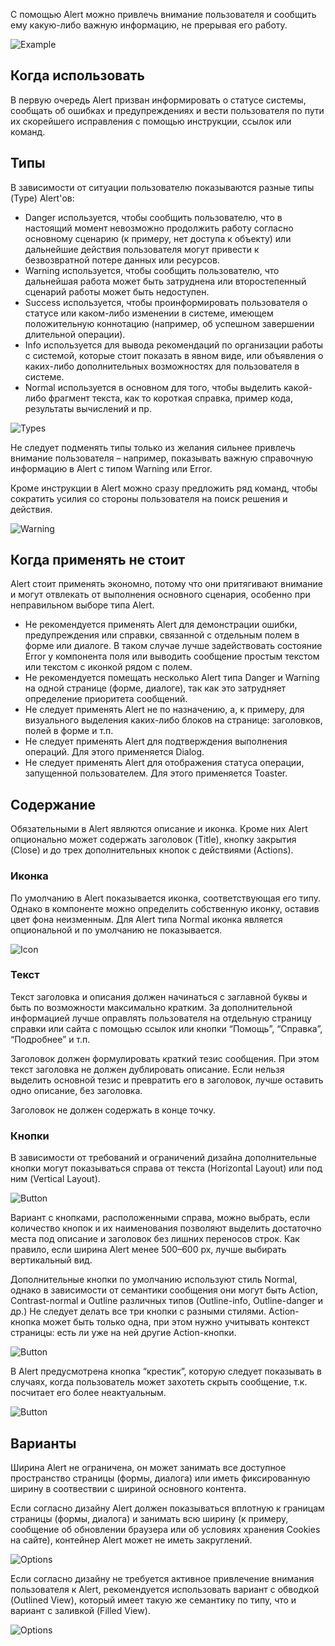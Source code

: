 С помощью Alert можно привлечь внимание пользователя и сообщить ему какую-либо важную информацию, не прерывая его работу.

![Example](/static/images/design/Alert/Example.png)

## Когда использовать

В первую очередь Alert призван информировать о статусе системы, сообщать об ошибках и предупреждениях и вести пользователя по пути их скорейшего исправления с помощью инструкции, ссылок или команд.

## Типы

В зависимости от ситуации пользователю показываются разные типы (Type) Alert'ов:

- Danger используется, чтобы сообщить пользователю, что в настоящий момент невозможно продолжить работу согласно основному сценарию (к примеру, нет доступа к объекту) или дальнейшие действия пользователя могут привести к безвозвратной потере данных или ресурсов.
- Warning используется, чтобы сообщить пользователю, что дальнейшая работа может быть затруднена или второстепенный сценарий работы может быть недоступен.
- Success используется, чтобы проинформировать пользователя о статусе или каком-либо изменении в системе, имеющем положительную коннотацию (например, об успешном завершении длительной операции).
- Info используется для вывода рекомендаций по организации работы с системой, которые стоит показать в явном виде, или объявления о каких-либо дополнительных возможностях для пользователя в системе.
- Normal используется в основном для того, чтобы выделить какой-либо фрагмент текста, как то короткая справка, пример кода, результаты вычислений и пр.

![Types](/static/images/design/Alert/Types.png)

Не следует подменять типы только из желания сильнее привлечь внимание пользователя – например, показывать важную справочную информацию в Alert с типом Warning или Error.

Кроме инструкции в Alert можно сразу предложить ряд команд, чтобы сократить усилия со стороны пользователя на поиск решения и действия.

![Warning](/static/images/design/Alert/Warning.png)

## Когда применять не стоит

Alert стоит применять экономно, потому что они притягивают внимание и могут отвлекать от выполнения основного сценария, особенно при неправильном выборе типа Alert.

- Не рекомендуется применять Alert для демонстрации ошибки, предупреждения или справки, связанной с отдельным полем в форме или диалоге. В таком случае лучше задействовать состояние Error у компонента поля или выводить сообщение простым текстом или текстом с иконкой рядом с полем.
- Не рекомендуется помещать несколько Alert типа Danger и Warning на одной странице (форме, диалоге), так как это затрудняет определение приоритета сообщений.
- Не следует применять Alert не по назначению, а, к примеру, для визуального выделения каких-либо блоков на странице: заголовков, полей в форме и т.п.
- Не следует применять Alert для подтверждения выполнения операций. Для этого применяется Dialog.
- Не следует применять Alert для отображения статуса операции, запущенной пользователем. Для этого применяется Toaster.

## Содержание

Обязательными в Alert являются описание и иконка. Кроме них Alert опционально может содержать заголовок (Title), кнопку закрытия (Close) и до трех дополнительных кнопок с действиями (Actions).

### Иконка

По умолчанию в Alert показывается иконка, соответствующая его типу. Однако в компоненте можно определить собственную иконку, оставив цвет фона неизменным. Для Alert типа Normal иконка является опциональной и по умолчанию не показывается.

![Icon](/static/images/design/Alert/Icon.png)

### Текст

Текст заголовка и описания должен начинаться с заглавной буквы и быть по возможности максимально кратким. За дополнительной информацией лучше оправлять пользователя на отдельную страницу справки или сайта с помощью ссылок или кнопки “Помощь”, “Справка”, “Подробнее” и т.п.

Заголовок должен формулировать краткий тезис сообщения. При этом текст заголовка не должен дублировать описание. Если нельзя выделить основной тезис и превратить его в заголовок, лучше оставить одно описание, без заголовка.

Заголовок не должен содержать в конце точку.

### Кнопки

В зависимости от требований и ограничений дизайна дополнительные кнопки могут показываться справа от текста (Horizontal Layout) или под ним (Vertical Layout).

![Button](/static/images/design/Alert/Button1.png)

Вариант c кнопками, расположенными справа, можно выбрать, если количество кнопок и их наименования позволяют выделить достаточно места под описание и заголовок без лишних переносов строк. Как правило, если ширина Alert менее 500–600 px, лучше выбирать вертикальный вид.

Дополнительные кнопки по умолчанию используют стиль Normal, однако в зависимости от семантики сообщения они могут быть Action, Contrast-normal и Outline различных типов (Outline-info, Outline-danger и др.) Не следует делать все три кнопки с разными стилями. Action-кнопка может быть только одна, при этом нужно учитывать контекст страницы: есть ли уже на ней другие Action-кнопки.

![Button](/static/images/design/Alert/Button2.png)

В Alert предусмотрена кнопка “крестик”, которую следует показывать в случаях, когда пользователь может захотеть скрыть сообщение, т.к. посчитает его более неактуальным.

![Button](/static/images/design/Alert/Button3.png)

## Варианты

Ширина Alert не ограничена, он может занимать все доступное пространство страницы (формы, диалога) или иметь фиксированную ширину в соотвествии с шириной основного контента.

Если согласно дизайну Alert должен показываться вплотную к границам страницы (формы, диалога) и занимать всю ширину (к примеру, сообщение об обновлении браузера или об условиях хранения Cookies на сайте), контейнер Alert может не иметь закруглений.

![Options](/static/images/design/Alert/Options1.png)

Если согласно дизайну не требуется активное привлечение внимания пользователя к Alert, рекомендуется использовать вариант с обводкой (Outlined View), который имеет такую же семантику по типу, что и вариант с заливкой (Filled View).

![Options](/static/images/design/Alert/Options2.png)
